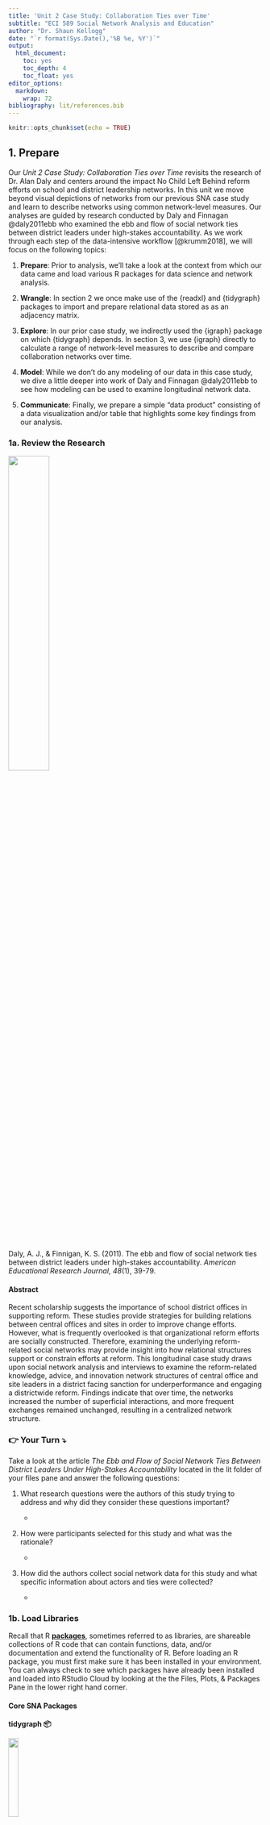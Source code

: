 ```yaml
---
title: 'Unit 2 Case Study: Collaboration Ties over Time'
subtitle: "ECI 589 Social Network Analysis and Education"
author: "Dr. Shaun Kellogg"
date: "`r format(Sys.Date(),'%B %e, %Y')`"
output:
  html_document:
    toc: yes
    toc_depth: 4
    toc_float: yes
editor_options:
  markdown:
    wrap: 72
bibliography: lit/references.bib
---
```


```r
knitr::opts_chunk$set(echo = TRUE)
```

## 1. Prepare

Our *Unit 2 Case Study: Collaboration Ties over Time* revisits the
research of Dr. Alan Daly and centers around the impact No Child Left
Behind reform efforts on school and district leadership networks. In
this unit we move beyond visual depictions of networks from our previous
SNA case study and learn to describe networks using common network-level
measures. Our analyses are guided by research conducted by Daly and
Finnagan @daly2011ebb who examined the ebb and flow of social network
ties between district leaders under high-stakes accountability. As we
work through each step of the data-intensive workflow [@krumm2018], we
will focus on the following topics:

1.  **Prepare**: Prior to analysis, we'll take a look at the context
    from which our data came and load various R packages for data
    science and network analysis.

2.  **Wrangle**: In section 2 we once make use of the {readxl} and
    {tidygraph} packages to import and prepare relational data stored as
    as an adjacency matrix.

3.  **Explore**: In our prior case study, we indirectly used the
    {igraph} package on which {tidygraph} depends. In section 3, we use
    {igraph} directly to calculate a range of network-level measures to
    describe and compare collaboration networks over time.

4.  **Model**: While we don't do any modeling of our data in this case
    study, we dive a little deeper into work of Daly and Finnagan
    @daly2011ebb to see how modeling can be used to examine longitudinal
    network data.

5.  **Communicate**: Finally, we prepare a simple "data product"
    consisting of a data visualization and/or table that highlights some
    key findings from our analysis.

### 1a. Review the Research

![](img/ebb-flow.png){width="40%"}

Daly, A. J., & Finnigan, K. S. (2011). The ebb and flow of social
network ties between district leaders under high-stakes accountability.
*American Educational Research Journal*, *48*(1), 39-79.

#### Abstract

Recent scholarship suggests the importance of school district offices in
supporting reform. These studies provide strategies for building
relations between central offices and sites in order to improve change
efforts. However, what is frequently overlooked is that organizational
reform efforts are socially constructed. Therefore, examining the
underlying reform-related social networks may provide insight into how
relational structures support or constrain efforts at reform. This
longitudinal case study draws upon social network analysis and
interviews to examine the reform-related knowledge, advice, and
innovation network structures of central office and site leaders in a
district facing sanction for underperformance and engaging a
districtwide reform. Findings indicate that over time, the networks
increased the number of superficial interactions, and more frequent
exchanges remained unchanged, resulting in a centralized network
structure.

### 👉 Your Turn ⤵

Take a look at the article *The Ebb and Flow of Social Network Ties
Between District Leaders Under High-Stakes Accountability* located in
the lit folder of your files pane and answer the following questions:

1.  What research questions were the authors of this study trying to
    address and why did they consider these questions important?

    -   

2.  How were participants selected for this study and what was the
    rationale?

    -   

3.  How did the authors collect social network data for this study and
    what specific information about actors and ties were collected?

    -   

### 1b. Load Libraries

Recall that R [**packages**](https://en.wikipedia.org/wiki/R_package),
sometimes referred to as libraries, are shareable collections of R code
that can contain functions, data, and/or documentation and extend the
functionality of R. Before loading an R package, you must first make
sure it has been installed in your environment. You can always check to
see which packages have already been installed and loaded into RStudio
Cloud by looking at the the Files, Plots, & Packages Pane in the lower
right hand corner.

#### Core SNA Packages

**tidygraph 📦**

![](img/tidygraph.png){width="20%"}

The {[tidygraph](https://tidygraph.data-imaginist.com/)} package is a
huge package that exports 280 different functions and methods, including
access to almost all of the `dplyr` verbs plus a few more, developed for
use with relational data. While network data itself is not tidy, it can
be envisioned as two tidy tables, one for node data and one for edge
data. The {tidygraph} package provides a way to switch between the two
tables and uses `dplyr` verbs to manipulate them. Furthermore it
provides access to a lot of graph algorithms with return values that
facilitate their use in a tidy workflow.

**ggraph 📦**

![](img/ggraph.png){width="20%"}

Created by the same developer as {tidygraph},
{[ggraph](https://ggraph.data-imaginist.com/index.html)} -- pronounced
gg-raph or g-giraffe hence the logo -- is an extension of
{[ggplot](https://ggplot2.tidyverse.org/)} aimed at supporting
relational data structures such as networks, graphs, and trees. Both
packages are more modern and widely adopted approaches data
visualization in R.

While ggraph builds upon the foundation of ggplot and its API, it comes
with its own self-contained set of geoms, facets, etc., as well as
adding the concept of *layouts* to the [grammar of
graphics](https://ggplot2-book.org/introduction.html?q=grammar#what-is-the-grammar-of-graphics),
i.e. the "gg" in ggplot and ggraph.

**igraph 📦**

![](img/igraph.png){width="20%"}

Both {tidygraph} and {ggraph} depend heavily [igraph network analysis
package](https://igraph.org/). The main goals of the igraph package and
the collection of network analysis tools it contains are to provide a
set of data types and functions for:

1.  pain-free implementation of graph algorithms,

2.  fast handling of large graphs, with millions of vertices (i.e.,
    actors or nodes) and edges,

3.  allowing rapid prototyping via high level languages like R.

#### New Packages

**readxl 📦**

![](img/readxl.png){width="20%"}

The [{readxl}](https://readxl.tidyverse.org/) package makes it easy to
get data out of Excel and into R. Compared to many of the existing
packages (e.g. gdata, xlsx, xlsReadWrite) readxl has no external
dependencies, so it's easy to install and use on all operating systems.
It is designed to work with *tabular* data.

Since one of our data wrangling steps in the next section is importing
network matrices stored in excel files, this package will come in handy.

### 👉 Your Turn ⤵

Use the code chunk below to load the tidyverse, igraph, tidygraph,
ggraph, and readxl packages that we'll be using in this case study:

```r
library(readxl)
library(tidyverse)
library(igraph)
library(tidygraph)
library(ggraph)
```

## 2. Wrangle

In general, data wrangling involves some combination of cleaning,
reshaping, transforming, and merging data[@wickham2016r]. As highlighted
in Estrellado et al. @estrellado2020e, wrangling network data can be
even more challenging than other data sources since network data often
includes variables about both individuals and their relationships. For
data wrangling in this unit, we're keeping it simple since working with
relational data, especially in the form of matrices, is a bit of a
departure from our working with rectangular data frames.

### 2a. Import Data

One of our primary goals for this case study is to examine how
collaboration networks among school and district leaders changed over
time. To do so, we'll need to import two Excel files from the [Social
Network Analysis and Education companion
site](https://studysites.sagepub.com/carolan/study/resources.htm). Both
files contain edges stored as a square matrix (more on this later) for
the first and third year of a study examining the impact of national
reform efforts [@daly2011ebb].

These files are included in the data folder of your R Studio project. A
description of each file from the companion website is linked above and
each data file is linked below:

1.  [**year_1\_collaboration.xlsx**](https://studysites-sagepub-com.prox.lib.ncsu.edu/carolan/study/materials/datasets/99472_ds7.xls)
    This adjacency matrix reports on "collaboration" ties among 43
    school leaders in year 1 of a three-year study. This is a directed
    valued (weighted) network measured on five-point scale ranging from
    0 to 4, with higher values indicating more frequent collaborations
    (1--2 times/week). These data are used throughout Chapter 9.

2.  [**year_3\_collaboration.xlsx**](https://studysites-sagepub-com.prox.lib.ncsu.edu/carolan/study/materials/datasets/99472_ds8.xlsx)
    This adjacency matrix reports on "collaboration" ties among 43
    school leaders in year 3 of a three-year study. This is a directed
    valued (weighted) network measured on five-point scale ranging from
    0 to 4, with higher values indicating more frequent collaborations
    (1--2 times/week). 

Recall from above that our relations, or edges, are stored as a valued
[adjacency matrix](https://en.wikipedia.org/wiki/Adjacency_matrix) in
which columns and rows consist of the same actors and each cell contains
information about the tie between each pair of actors. In our case, the
tie is a directed and valued "arc" where the value indicates the
frequency of collaboration.

Let's use the `read_excel()` function to import the
`year_1_collaboration.xlsx` file, add an argument setting the column
names to `FALSE` since our file is a simple matrix with no header or
column names, and assign the matrix to a variable named
`year_1_collaboration`:

**R Studio Tip:** Type `?read_excel` into the console and check the
arguments section to examine the different arguments that can be used
with this function.

```r

year_1_collaboration <- read_excel("data/year_1_collaboration.xlsx", 
                            col_names = FALSE)
```

Before importing our Year 3 file, let's quickly inspect the R object we
just imported to see what we'll be working with.

```r

year_1_collaboration

```

As you can see, we have a 43 x 43
"[tibble](https://tibble.tidyverse.org)" or data table representing our
collaboration ties. In Section 2, we'll learn how to restructure this
data into a formal matrix and then convert to a network class R object
so we can explore our data through network visualization and analyses.

### 👉 Your Turn ⤵

Use the code chunk below to import the Year 3 collaboration network
located in data folder of your R project and then inspect your newly
created object to make sure it imported as expected.

```r
#YOUR CODE HERE

year_3_collaboration <- read_excel("data/year_3_collaboration.xlsx", 
                                   col_names = FALSE)

year_3_collaboration

```

### 2b. Create a Tidy Graph

As noted above, before we can begin exploring our data through through
network visualization and analysis, we must first restructure our data
into a formal matrix and then convert to a network class R object
required by the igraph, tidygraph, and ggraph packages.

However, one thing you may have noticed from our inspection of the data
above is that our data table is missing the names of the school leaders
in our network, which are needed for determining dyads in our network. R
has packages for creating random names to help anonymize data, but to
keep things simple, we'll just assign the numbers 1-43 as names for our
rows and columns.

```r

rownames(year_1_collaboration) <- 1:43

colnames(year_1_collaboration) <- 1:43

```

You may have seen a warning stating:
`Setting row names on a tibble is deprecated.` You can ignore that for
now but it's basically telling us these functions are old we we need to
use newer function or our code will some day stop working.

Again, let quickly inspect our `year_1_collaboration` data table to see
if this worked:

```r
year_1_collaboration
```

As you can see, we now have names for our rows and columns corresponding
to each school leader in our network. So we can see that leader 1
collaborated with leader 3 and with a frequency of "3" but obviously did
not collaborate with 2 as indicated by the "0" in the corresponding
cell. Note that leader 3 also indicated that they collaborated with 1,
but on a slightly more frequent basis as indicated by the "4" in the
corresponding cell.

#### Convert to Matrix Object

Now that we have names included for our rows and columns, we need to
convert our data table, or tibble, to a formal matrix class object. To
do so is relatively simple using the `as.matrix()` function built into
R.

```r

year_1_matrix <- as.matrix(year_1_collaboration )

```

The word "class" and "object" have been used quite a bit in this
case-study and warrant a brief explanation. Classes and objects are
basic concepts of Object-Oriented Programming environments like R. An
**object** is simply a data structure that has some methods and
attributes. Everything in R is essentially an object. A **class** is
just a blueprint or a sketch of these objects. It represents the set of
properties or methods that are common to all objects of one type.

Let's use the `class()` function on the `year_1_collaboration` and
`year_1_matrix` to see the types of objects we just created:

```r

class(year_1_collaboration)

class(year_1_matrix)

```

Great! We can now see that our `year_1_matrix` is formally an object of
the "matrix" class.

#### Convert to Graph Object

Our final step before we're able to begin exploring our data is to
convert our matrix to a network object recognized by the {igraph} and
{tidygraph} packages.
The [`as_tbl_graph()`](https://tidygraph.data-imaginist.com/reference/tbl_graph.html) function
can easily convert relational data from all common network data formats
such as matrices,
`network`, `phylo`, `dendrogram`, `data.tree`, `graph`, etc. 

Run the following code to convert our matrix to directed network graph
and save as a new object called `year_1_network`:

```r

year_1_network <- as_tbl_graph(year_1_matrix, directed = TRUE)

```

Again, let's inspect our new object:

```r

year_1_network

```

As you can see, our `year_1_network` provides a range of information
about out network including network size, type, number of components,
and a preview of the node and edge lists that it created. The node and
edge lists are treated just like a typical data frame and can now be
used with other tidyverse packages and functions to create new
actor-level network variables like degree, reciprocity, and centrality
measures.

### 👉 Your Turn ⤵

Use the code chunk below to complete the following data wrangling steps
for our Year 3 collaboration network from the Excel file you imported
earlier:

1.  Add row and column names to the data frame;

2.  Convert the resulting data frame to a matrix class object and check
    to confirm that it is indeed a matrix;

3.  Convert the matrix to a network graphs object with directed edges;

4.  Inspect the Year 3 collaboration network and answer the questions
    after the code chunk.

```r
#YOUR CODE HERE

rownames(year_3_collaboration) <- 1:43

colnames(year_3_collaboration) <- 1:43

year_3_matrix <- as.matrix(year_3_collaboration)
  
class(year_3_matrix)

year_3_network <- as_tbl_graph(year_3_matrix, directed = TRUE)

year_3_network


```

Section 2 Questions:

1.  What is the size of the Year 3 collaboration network?

    -   

2.  How many components are in this network?

    -   

3.  How many nodes and edges variables are in our tidy graph and what
    does each variable (e.g., weight) represent?

    -   

4.  How does collaboration in Year 3 compare to Year 1 and what
    inferences might you already be able to make just based on the size
    of the two networks?

    -   

## 3. Explore

Relevant to our case study of school leader collaboration, Carolyn notes
in SNA and Education @carolan2014 that:

> ... to address questions that probe a network's dynamics (i.e., its
> change over time), it is necessary to first figure out what the
> network looks like at one point in time, what is commonly referred to
> as the network's topography.

In order to describe a network's **topography**, social network
researchers utilize an array of algorithms and indices to describe both
visually and numerically different characteristics of social networks.
These algorithms and indices rely on both simple and somewhat
sophisticated mathematical computation.

In this section we revisit the {tidygraph} and {ggraph} packages for
creating sociograms and computing basic node and edge-level measures,
and then introduce some key functions from the {igraph} package for
obtaining complete network-level measures.

### 3a. Visually Describe the Network

One of the defining characteristics of the social network perspective is
its use of graphic imagery to represent actors and their relations with
one another. To emphasize this point, Carolyn (2013) reported that:

> The visualization of social networks has been a core practice since
> its foundation more than 90 years ago and remains a hallmark of
> contemporary social network analysis. 

Network visualization can be used for a variety of purposes, ranging
from highlighting key actors to even serving as works of art. Katya
Ognyanova's also excellent tutorial on [Static and Dynamic Network
Visualization with R](https://kateto.net/network-visualization/) helps
illustrate the variety of goals a good network visualization can
accomplish.

Recall from our previous SNA case study examining Twitter networks
surrounding the Common Core State Standards that we introduced the dead
simple
[`plot()`](https://www.rdocumentation.org/packages/graphics/versions/3.6.2/topics/plot)
function built into R to quickly generate a sociogram showing the nodes
and edges in our network.

Let's supply our `year-1-network` object as the first argument of this
function and see what it produces:

```r

plot(year_1_network)

```

While not the most aesthetically pleasing plot, it definitely is
functional. As indicated by our tidy graph output from section 1, we can
see that there is one large network component and two additional
components consisting of isolated school leaders with no collaboration
ties.

If this had been a larger network with more nodes and edges, however,
the utility of the basic `plot()` function would evaporate quickly. For
example, try this function out with the Year 3 network in the console
and see what it produces.

Fortunately, the {ggraph} package includes a plethora of plotting
parameters for graph layouts, edges and nodes to improve the visual
design and readability of network graphs.

**Note:** If you're having trouble seeing the plot you can run the code
in the console and see the plot in the Viewer pane or click the little
arrow/window icon in the output of the code chunk to open the plot in a
new window and resize.

### **Sociograms with ggraph**

One thing to keep in mind when building a network viz with the {ggraph}
package is that just like it's {ggplot} counterpart for making more
traditional charts and graphs, there is a minimal code template for
producing a basic plot. Specifically, ggraph requires 3 main functions

-   [`ggraph()`](https://ggraph.data-imaginist.com/articles/Layouts.html)
    takes care of setting up the plot object along with creating the
    layout of the graph (default = "stress").

-   [`geom_node_*()`](https://ggraph.data-imaginist.com/articles/Layouts.html)
    functions and their associated arguments add and modify the nodes of
    the network plot.

-   [`geom_edge_*()`](https://ggraph.data-imaginist.com/articles/Edges.html)
    functions and their associated arguments add and modify the edgez of
    the network plot.

Like the basic plotting function above, ggraph has a similar
`autograph()` function for automatically generating a simple sociogram
to get a quick snapshot of your network. Run the following code
supplying our `year_1_network` object as the first argument for this
function:

```r

autograph(year_1_network)

```

As you can see, this produces a very basic plot that includes our
network nodes and edges with minimal styling.

Within this function, however, are the three core functions noted above
that can be modified though different arguments or by adding additional
layers of functions to change the visual aesthetics of your sociogram to
highlight key characteristics of the network, like edge weight or
central actors.

Let generate the same basic plot above but explicitly call our ggraph,
node, and edge functions:

```r

ggraph(year_1_network) +
  geom_node_point() +
  geom_edge_link()

```

We won't spend a lot of time on polishing our graph here. We'll save
that effort for when we are ready to communicate our findings to a
specific audience, but lets make some quick functional and aesthetic
changes: Run the following code to:

-   Change the graph layout to the Fruchterman-Reingold (FR) layout
    using the `layout = "fr"` argument to help highlight areas of
    clustering;

-   Change the size of our nodes using the `size = 3` argument to make
    them more visible;

-   Add color to our edges based using the `aes(colour = weight)`
    argument to highlight more frequent collaborations; and,

-   Add the `theme_graph()` layer to remove the gray background.

```r

ggraph(year_1_network, layout = "fr") +
  geom_node_point(size = 3) +
  geom_edge_link(aes(colour = weight)) +
  theme_graph()
  

```

That is perhaps slightly better, but before sharing with an education
partner, I would likely do quite a bit more clean up to highlight key
findings specific to network measures that we'll explore in the next
section. For example, I might change the size of nodes for school
leaders based on measures of centralization to highlight more central
actors in the network and add arrows to indicate directionality of the
ties since this is a directed network.

### 👉 Your Turn ⤵

Use the code chunk below created a simple sociogram for the Year 3
collaboration network and answer the questions that follow:

```r
#YOUR CODE HERE

ggraph(year_3_network, layout = "fr") +
  geom_node_point(size = 3) +
  geom_edge_link(aes(colour = weight)) +
  theme_graph()

```

1.  How does the Year 3 collaboration network compare to Year 1? What
    are some similarities and differences?

    -   

2.  How might you modify this graph to make it more insightful and
    useful? For ideas check out these nework viz tutorials
    [here](http://mr.schochastics.net/netVizR.html),
    [here](https://kateto.net/network-visualization) and
    [here](https://rpubs.com/neloe/ggraph_intro).

    -   

### 3b. Describe the Network Mathematically

This section include some of the most common measures used to describe
the features of complete networks, as well was .

> Network-level structural measures are those that are calculated from
> the entire network. Therefore, they provide an excellent snapshot of
> the network's structure---the pattern of relations among the network's
> actors.

In addition to providing an overall summary of the network, these
measures provide a concrete means to compare relations such as whether
the friendship, social support, and advice seeking networks within the
same fraternity, for example, are comparable. In our case study, for
example, were are

#### 1. Network Size

One simple but important property of a social network is its size, or
the number of nodes and edges in a network. As Carolan notes:

> Size plays an important role in determining what happens in the
> network--- what resources are exchanged among actors, for example...
> Size affects other network measures, but on a conceptual level, it
> influences the structure of relations, as actors only have so many
> resources and capacities for creating and maintaining ties with
> others.

As we saw in the previous section, the `year_1_network` output provided
us with basic information about our networks size, including the number
of nodes and edges in our network. The {igraph} package also has some
basic functions for retrieving the number of nodes and edges in a
network.

Run the following code chunk to use the
[`gorder()`](https://igraph.org/r/html/latest/gorder.html) and
[`gsize()`](https://igraph.org/r/html/latest/gsize.html) functions
obtain the number of vertices and edges respectively:

```r

gorder(year_1_network)

gsize(year_1_network)

```

#### 2. Centralization

A key structural property of complete networks, and often the focus of
network studies is the concept of centralization, or the extent to which
relations are focused on one or a small set of actors. Centralization is
an important concept in network because, as Carolan notes:

> Central actors likely wield a disproportionate amount of influence on
> the network. Therefore, high centralization provides fewer actors with
> more power and control.

Centralization can be based on a number of different measures, but
degree is one of the most common. Degree refers to the number of ties an
actor either sends (out-degree), receives (in-degree), or in the case of
a non-directed network or both sent and received in a directed network,
simply just "degree" for all actors to which one is connected.

The
[`centr_degree()`](https://igraph.org/r/html/latest/centr_degree.html)
function in {igraph} provides a centralization score based on the metric
selected, as well as the degree for each actors in the network. Let's
first take a look at the centralization measure based on number of
actors individuals have ties with regardless of directionality:

```r
centr_degree(year_1_network, mode = "all")
```

The first variable `$res` provides node-level centrality scores. So for
example, the first school leader in our network is connected to 5 other
actors in the network. The `$centralization` variable provides our
actual centrality score, which is quite small suggesting a very
decentralized network. And the final `$theoretical_max` provides the
maximum theoretical graph level centralization score for our graph based
on the number of vertices.

Let's also take a quick look at centralization scores for in-degree and
out-degree:

```r
centr_degree(year_1_network, mode = "out")
centr_degree(year_1_network, mode = "in")
```

Again, we still have a very decentralize graph, though slightly more
centralized around in-degree.

While our primary concern is complete network-level measures so we can
compare Year 1 & 3 networks, obtaining node-level measures is also very
useful for helping to describe the network, particularly for
visualization. For example, we might want to adjust the size of nodes in
a network based on degree, so those actors with more connections stand
out more prominently.

The {tidygraph} package has an unique function called `activate()` that
allows us to treat the nodes and edges in our network object as if they
were a standard data frame that we can then apply standard tidyverse
functions to like `select()`, `filter()`, and `mutate()`.

The latter function, `mutate()`, can be use to create new variables for
node-level measures of degree, in-degree, and out-degree using the
`centrality_degree()` function in the {tidygraph} package.

Run the following code to add each actor's degree to our Year 1
collaboration network and assign the output `year_1_network` again so
the results are saved:

```r
year_1_network <- year_1_network |>
  activate(nodes) |>
  mutate(degree = centrality_degree(mode = "all"))

year_1_network

```

Now we could adjust the size of more central actors in our sociogram
from above like so to highlight the full range of collaboration ties in
our network:

```r
ggraph(year_1_network) +
  geom_node_point(aes(size = degree, color = degree)) +
  geom_edge_link(aes(color = weight)) +
  theme_graph()
```

#### 3. Density

Since we know the number of ties, or edges, in our network, we can
examine the overall density of our network, which is directly linked to
network size. As Carolan explains:

> Density refers to the number of ties in the network reported as a
> fraction of the total possible number of ties... The closer this
> number is to 1.0, the denser the network.

The igraph packages has two different function for calculating the
density of a network,
[`edge_density()`](https://igraph.org/r/html/latest/edge_density.html)
and
[`graph.density()`](https://igraph.org/r/html/latest/edge_density.html),
but both yield the exact same result. The `edge_density()` function is
the more recent function and should be used, but let's try them both
out:

```r

edge_density(year_1_network)

graph.density(year_1_network)
```

As you can see, our collaboration network in Year 1 has a VERY low
density, which suggests that collaboration in this network is quite
limited and may impact the flow of information, resources, and
innovations among school leaders.

#### 4. Reciprocity

Reciprocity is an important measure because it reveals the direction
through which resources in networks flow and whether or not it flows in
both directions. The tendency towards reciprocity in most networks,
sometimes referred to as the "norm" of reciprocity, has been acknowledge
by ancient writers such as Cicero who stated:

> There is no duty more indispensable than that of returning a
> kindness... all men distrust one forgetful of a benefit.

At the network-level, reciprocity is defined as reciprocity is **a
measure of the likelihood of vertices in a directed network to be
mutually linked**. Using the
[`reciprocity()`](https://igraph.org/r/html/latest/reciprocity.html)
function, we can directly calculate this measure:

```r

reciprocity(year_1_network)
```

As illustrated by the reciprocity measure above, the tendency towards
reciprocated collaboration ties is, surprisingly, very low in our Year 1
network.

And if we wanted to highlight this lack of reciprocity in a network
visual, we could use the
[`edge_is_mutual()`](https://tidygraph.data-imaginist.com/reference/edge_types.html)
function to create a new edge variable called `reciprocated` that
indicates whether the tie is mutual or asymmetric.

```r

year_1_network <- year_1_network |>
  activate(edges) |>
  mutate(reciprocated = edge_is_mutual())

year_1_network
```

As shown in the output above, the tie between school leader 1 and 3 is
reciprocated, but the tie between 3 and 24 is not.

Let's now add this new variable to our sociogram to highlight
reciprocated ties in our Year 1 network:

```r
ggraph(year_1_network) +
  geom_node_point(aes(size = degree)) +
  geom_edge_link(aes(color = reciprocated)) +
  theme_graph()
```

As you can see, there only appear to be seven dyads with reciprocated
ties!

#### 5. Transitivity & Clustering

Transitivity, also known as the "friend of a friend" phenomenon, focuses
on triads, or any "triple" of actors, rather than dyads like
reciprocity. Just like a networks tendency towards reciprocity, there is
also a tendency toward transitivity. For example, in the figure below
Teacher A collaborates with Teacher B and Teacher B collaborates with
Teacher C, then Teacher A is more likely at some point to collaborates
with Teacher C and "complete" the triangle and less likely to
collaborate with Teacher E since they do now share a connection:

![](img/transitivity.png){width="60%"}

As Carolan points out, establishing a network's transitivity is
important, as it is theoretically connected to actors' tendencies to
divide into exclusive subgroups or cluster over time, especially around
positive relations such as friendship. While the algorithms behind
network transitivity are not trivial, the defining network transitivity
is rather straightforward:

> Transitivity measures the probability that the adjacent vertices of a
> vertex are connected. This is sometimes also called the clustering
> coefficient.

The
[`transitivity()`](https://igraph.org/r/html/latest/transitivity.html)
function provides a convenient means to calculate a network-level
transitive measures:

```r

transitivity(year_1_network)
```

For our particular network, a relatively small value of 24.4% is not too
surprising since this is the start of the research study and since the
density of our network overall is very low.

#### 6. Diameter & Distance

Whereas transitivity focuses on the importance of certain configurations
of triads, diameter and distance are more straightforward. A network's
diameter simply refers to the longest path between any two actors. A
related measure is the average path length, which measures the mean
distance between all pairs of actors in the network.

The two functions for computing diameter and average path length are
`diameter()` and `mean_distance()` respectively. Let's apply both of
these to our `year_1_network` object:

```r

diameter(year_1_network)

mean_distance(year_1_network)

```

Carolan notes that both diameter and average path length are important
network-level structural properties. Similar to diameter and distance
measures for our Year 1 network above, he notes that a network with a
large diameter and small average path length suggests a structure in
which there are parts of the network that some network actors may be
unable to access.

### 👉 Your Turn ⤵

Use the code chunk below to calculate the following measures for the
Year 3 collaboration newtwork, then answer the questions below:

1.  Size
2.  Centralization
3.  Density
4.  Reciprocity
5.  Transitivity & Clustering
6.  Diameter & Distance

```r
#YOUR CODE HERE

#size
gorder(year_3_network)
gsize(year_3_network)

#cetnralization 
centr_degree(year_3_network, mode = "all")

#density
edge_density(year_3_network)

#reciprocity
reciprocity(year_3_network)

#transitivity
transitivity(year_3_network)

#diameter & distance 
diameter(year_3_network)
mean_distance(year_3_network)
```

1.  How do network-level measures for Year 1 and Year 3 collaboration
    compare? What are some similarities and differences?

    -   

2.  What do these measures suggest about changes in collaboration among
    school leaders over time? In your response, cite some specific
    measures from Year 1 & 3 as evidence for your conclusions.

    -   

## 4. Model

A developing area of network research is the advancement of statistical
models and tools to examine network change over time [@carolan2014].
These models are used to empirically test if changes in key structure
measures are statistically significant, and also explain potential
mechanisms driving those changes. Stochastic actor-based models, for
example, are a family of models that have the purpose of representing
network dynamics on the basis of observed longitudinal data. These
stochastic actor-based models allow users to test hypotheses about these
tendencies toward reciprocity, homophily, and transitivity over time and
to estimate parameters expressing their strengths while controlling for
other tendencies ("confounders").

### 👉 Your Turn ⤵

Take a look at the article *The Ebb and Flow of Social Network Ties
Between District Leaders Under High-Stakes Accountability* located in
the lit folder of your files pane and answer the following questions:

1.  What model(s) did Daly and Finnagan use in their longitudinal case
    study to examine changes in reform-related knowledge, advice, and
    innovation network structures?

    -   

2.  What findings about network changes (list 2-3) did you find most
    interesting and why?

    -   

## 5. Communicate

The final step in our workflow/process is sharing the results of our
analysis with wider audience. Krumm et al. (2018) have outlined the
following 3-step process for communicating with education stakeholders
findings from an analysis:

1.  **Select.** Communicating what one has learned involves selecting
    among those analyses that are most important and most useful to an
    intended audience, as well as selecting a form for displaying that
    information, such as a graph or table in static or interactive form,
    i.e. a "data product."

2.  **Polish**. After creating initial versions of data products,
    research teams often spend time refining or polishing them, by
    adding or editing titles, labels, and notations and by working with
    colors and shapes to highlight key points.

3.  **Narrate.** Writing a narrative to accompany the data products
    involves, at a minimum, pairing a data product with its related
    research question, describing how best to interpret the data
    product, and explaining the ways in which the data product helps
    answer the research question.

### 👉 Your Turn ⤵

For your final Your Turn, your goal is to distill our analysis from
above into a simple "data product" designed to illustrate key findings
about changes in the collaboration network over time. For the purposes
of this task, imagine that your audience consists of state-level
education policy makers with limited background in SNA and adapt the
following steps accordingly:

1.  **Select.** Select a few network-level measures that you think would
    be interesting or relevant for your target audience and that help
    answer our research questions.

2.  **Polish.** Create and polish a data visualization and/or data table
    to communicate your selected findings.

3.  **Narrate.** Write a brief narrative (2-3 paragraphs) to accompany
    your visualization and/or table that includes the following:

    -   The question or questions are guiding your analysis;

    -   The conclusions you've reached based on your analyses and
        findings;

    -   How your audience might use this information;

    -   How you might revisit or improve upon this analysis in the
        future.

Use the code chunk below create a polished table or visualization(s) and
write a brief narrative in the space that follows.

#### Data Visualization or Table

```r
# YOUR CODE HERE
```

#### Narrative

NARRATIVE GOES HERE...

### 🧶 Knit & Check ✅

Congratulations - you've completed the Unit 2 case study! To share your
work, click the drop down arrow next to the ball of yarn that says
"Knit" at the top of this markdown file, then select "Knit top HTML".
Assuming your code contains no errors, this will create a web page in
your Files pane that serves as a record of your work.

Once your file has been knitted, you can publish this file online using
RPubs (see screeshot below), or share the HTML file through another
means.

![](img/publish.png){width="70%"}

### References
